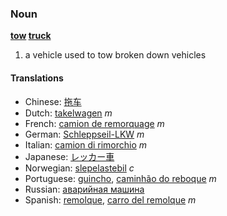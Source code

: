 ===Noun===
'''[[tow]] [[truck]]'''

# a vehicle used to tow broken down vehicles

====Translations====
*Chinese: [[拖车]]
*Dutch: [[takelwagen]] ''m''
*French: [[camion de remorquage]] ''m''
*German: [[Schleppseil-LKW]] ''m''
*Italian: [[camion di rimorchio]] ''m''
*Japanese: [[レッカー車]]
*Norwegian: [[slepelastebil]] ''c''
*Portuguese: [[guincho]], [[caminhão do reboque]] ''m''
*Russian: [[аварийная машина]]
*Spanish: [[remolque]], [[carro del remolque]] ''m''